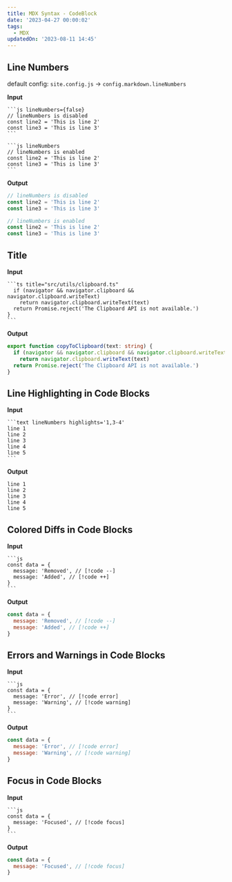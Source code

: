 ```yaml
---
title: MDX Syntax - CodeBlock
date: '2023-04-27 00:00:02'
tags:
  - MDX
updatedOn: '2023-08-11 14:45'
---
```


## Line Numbers

default config: `site.config.js` -> `config.markdown.lineNumbers`

**Input**

````mdx
```js lineNumbers={false}
// lineNumbers is disabled
const line2 = 'This is line 2'
const line3 = 'This is line 3'
```
````

````mdx
```js lineNumbers
// lineNumbers is enabled
const line2 = 'This is line 2'
const line3 = 'This is line 3'
```
````

**Output**

```js lineNumbers={false}
// lineNumbers is disabled
const line2 = 'This is line 2'
const line3 = 'This is line 3'
```

```js lineNumbers
// lineNumbers is enabled
const line2 = 'This is line 2'
const line3 = 'This is line 3'
```

## Title

**Input**

````mdx
```ts title="src/utils/clipboard.ts"
  if (navigator && navigator.clipboard && navigator.clipboard.writeText)
    return navigator.clipboard.writeText(text)
  return Promise.reject('The Clipboard API is not available.')
}
```
````
**Output**

```ts title="src/utils/clipboard.ts"
export function copyToClipboard(text: string) {
  if (navigator && navigator.clipboard && navigator.clipboard.writeText)
    return navigator.clipboard.writeText(text)
  return Promise.reject('The Clipboard API is not available.')
}
```

## Line Highlighting in Code Blocks

**Input**

````mdx
```text lineNumbers highlights='1,3-4'
line 1
line 2
line 3
line 4
line 5
```
````

**Output**

```text lineNumbers highlights='1,3-4'
line 1
line 2
line 3
line 4
line 5
```

## Colored Diffs in Code Blocks

**Input**

````mdx raw
```js
const data = {
  message: 'Removed', // [!code --]
  message: 'Added', // [!code ++]
}
```
````

**Output**

```js
const data = {
  message: 'Removed', // [!code --]
  message: 'Added', // [!code ++]
}
```

## Errors and Warnings in Code Blocks

**Input**

````mdx raw
```js
const data = {
  message: 'Error', // [!code error]
  message: 'Warning', // [!code warning]
}
```
````

**Output**

```js
const data = {
  message: 'Error', // [!code error]
  message: 'Warning', // [!code warning]
}
```

## Focus in Code Blocks

**Input**

````mdx raw
```js
const data = {
  message: 'Focused', // [!code focus]
}
```
````

**Output**

```js
const data = {
  message: 'Focused', // [!code focus]
}
```
